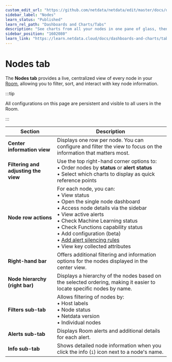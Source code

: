 ```yaml
---
custom_edit_url: "https://github.com/netdata/netdata/edit/master/docs/dashboards-and-charts/nodes-tab.md"
sidebar_label: "Nodes"
learn_status: "Published"
learn_rel_path: "Dashboards and Charts/Tabs"
description: "See charts from all your nodes in one pane of glass, then dive in to embedded dashboards for granular troubleshooting of ongoing issues."
sidebar_position: "1602080"
learn_link: "https://learn.netdata.cloud/docs/dashboards-and-charts/tabs/nodes"
---
```


# Nodes tab

The **Nodes tab** provides a live, centralized view of every node in your [Room](/docs/netdata-cloud/spaces-and-rooms#rooms), allowing you to filter, sort, and interact with key node information.

:::tip

All configurations on this page are persistent and visible to all users in the Room.

:::

| Section                              | Description                                                                                                                                                                                                                                                                                                                                                                                                                                                            |
|--------------------------------------|------------------------------------------------------------------------------------------------------------------------------------------------------------------------------------------------------------------------------------------------------------------------------------------------------------------------------------------------------------------------------------------------------------------------------------------------------------------------|
| **Center information view**          | Displays one row per node. You can configure and filter the view to focus on the information that matters most.                                                                                                                                                                                                                                                                                                                                                        |
| **Filtering and adjusting the view** | Use the top right-hand corner options to: <br/>• Order nodes by **status** or **alert status** <br/>• Select which charts to display as quick reference points                                                                                                                                                                                                                                                                                                         |
| **Node row actions**                 | For each node, you can: <br/>• View status <br/>• Open the single node dashboard <br/>• Access node details via the sidebar <br/>• View active alerts <br/>• Check Machine Learning status <br/>• Check Functions capability status <br/>• Add configuration (beta) <br/>• [Add alert silencing rules](/docs/alerts-&-notifications/notifications/centralized-cloud-notifications/manage-alert-notification-silencing-rules) <br/>• View key collected attributes |
| **Right-hand bar**                   | Offers additional filtering and information options for the nodes displayed in the center view.                                                                                                                                                                                                                                                                                                                                                                        |
| **Node hierarchy (right bar)**       | Displays a hierarchy of the nodes based on the selected ordering, making it easier to locate specific nodes by name.                                                                                                                                                                                                                                                                                                                                                   |
| **Filters sub-tab**                  | Allows filtering of nodes by: <br/>• Host labels <br/>• Node status <br/>• Netdata version <br/>• Individual nodes                                                                                                                                                                                                                                                                                                                                                     |
| **Alerts sub-tab**                   | Displays Room alerts and additional details for each alert.                                                                                                                                                                                                                                                                                                                                                                                                            |
| **Info sub-tab**                     | Shows detailed node information when you click the info (`i`) icon next to a node's name.                                                                                                                                                                                                                                                                                                                                                                              |
